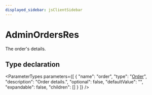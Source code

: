 ```yaml
---
displayed_sidebar: jsClientSidebar
---
```



# AdminOrdersRes

The order's details.

## Type declaration

<ParameterTypes parameters={[
  {
    "name": "order",
    "type": "[Order](../classes/internal.Order.mdx)",
    "description": "Order details.",
    "optional": false,
    "defaultValue": "",
    "expandable": false,
    "children": []
  }
]} />
